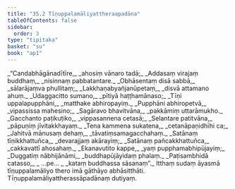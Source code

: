 ```yaml
---
title: "35.2 Tīṇuppalamāliyattheraapadāna"
tableOfContents: false
sidebar:
  order: 3
type: "tipitaka"
basket: "su"
book: "ap1"
---
```



<DynamicBreadcrumb />

<Division number="11" book="ap1">

<Paragraph number="3893" type="verses" book="ap1">
_“Candabhāgānadītīre,_  
_ahosiṃ vānaro tadā;_  
_Addasaṃ virajaṃ buddhaṃ,_  
_nisinnaṃ pabbatantare._  

</Paragraph>

</Division>
<Division number="12" book="ap1">

<Paragraph number="3894" type="verses" book="ap1">
_Obhāsentaṃ disā sabbā,_  
_sālarājaṃva phullitaṃ;_  
_Lakkhaṇabyañjanūpetaṃ,_  
_disvā attamano ahuṃ._  

</Paragraph>

</Division>
<Division number="13" book="ap1">

<Paragraph number="3895" type="verses" book="ap1">
_Udaggacitto sumano,_  
_pītiyā haṭṭhamānaso;_  
_Tīṇi uppalapupphāni,_  
_matthake abhiropayiṃ._  

</Paragraph>

</Division>
<Division number="14" book="ap1">

<Paragraph number="3896" type="verses" book="ap1">
_Pupphāni abhiropetvā,_  
_vipassissa mahesino;_  
_Sagāravo bhavitvāna,_  
_pakkāmiṃ uttarāmukho._  

</Paragraph>

</Division>
<Division number="15" book="ap1">

<Paragraph number="3897" type="verses" book="ap1">
_Gacchanto paṭikuṭiko,_  
_vippasannena cetasā;_  
_Selantare patitvāna,_  
_pāpuṇiṃ jīvitakkhayaṃ._  

</Paragraph>

</Division>
<Division number="16" book="ap1">

<Paragraph number="3898" type="verses" book="ap1">
_Tena kammena sukatena,_  
_cetanāpaṇidhīhi ca;_  
_Jahitvā mānusaṃ dehaṃ,_  
_tāvatiṃsamagacchahaṃ._  

</Paragraph>

</Division>
<Division number="17" book="ap1">

<Paragraph number="3899" type="verses" book="ap1">
_Satānaṃ tīṇikkhattuñca,_  
_devarajjaṃ akārayiṃ;_  
_Satānaṃ pañcakkhattuñca,_  
_cakkavattī ahosahaṃ._  

</Paragraph>

</Division>
<Division number="18" book="ap1">

<Paragraph number="3900" type="verses" book="ap1">
_Ekanavutito kappe,_  
_yaṃ pupphamabhipūjayiṃ;_  
_Duggatiṃ nābhijānāmi,_  
_buddhapūjāyidaṃ phalaṃ._  

</Paragraph>

</Division>
<Division number="19" book="ap1">

<Paragraph number="3901" type="verses" book="ap1">
_Paṭisambhidā catasso,_  
_ …pe… _  
_kataṃ buddhassa sāsanaṃ”._  

</Paragraph>

<Paragraph number="3902" book="ap1">
Itthaṃ sudaṃ āyasmā tīṇuppalamāliyo thero imā gāthāyo abhāsitthāti.

</Paragraph>
</Division>

<Paragraph number="3903" type="center" book="ap1">
Tīṇuppalamāliyattherassāpadānaṃ dutiyaṃ.
</Paragraph>